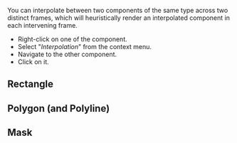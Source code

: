 
You can interpolate between two components of the same type across two distinct frames,
which will heuristically render an interpolated component in each intervening frame.

- Right-click on one of the component.
- Select "_Interpolation_" from the context menu.
- Navigate to the other component.
- Click on it.

## Rectangle

<VideoPlayer url="https://nutsh-public.s3.eu-central-1.amazonaws.com/doc/video/rectangle_interpolation.mp4" />

## Polygon (and Polyline)

<VideoPlayer url="https://nutsh-public.s3.eu-central-1.amazonaws.com/doc/video/polygon_interpolation.mp4" />

## Mask

<VideoPlayer url="https://nutsh-public.s3.eu-central-1.amazonaws.com/doc/video/mask_interpolation.mp4" />
